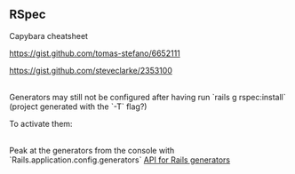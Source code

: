 == RSpec ==

Capybara cheatsheet

https://gist.github.com/tomas-stefano/6652111

https://gist.github.com/steveclarke/2353100


<br />

Generators may still not be configured after having run `rails g rspec:install` (project generated with the `-T` flag?)

To activate them:
{{{class="ruby"
# Put in a config/initializers file
config.generators do |g|
  g.test_framework :rspec, fixture: true, views: false
  g.integration_tool :rspec, fixture: true, views: false
  g.fixture_replacement :factory_girl, dir: 'spec/factories'
end
}}}

<br />

Peak at the generators from the console with `Rails.application.config.generators`
[[http://api.rubyonrails.org/classes/Rails/Generators.html|API for Rails generators]]

{{{class="ruby"
expect(some_time).to be_within(1.second).of(some_other_time)
}}}

